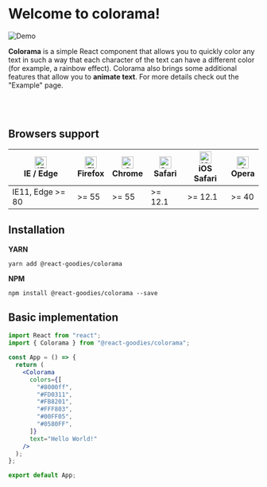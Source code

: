 
<Meta title="Colorama/Introduction" />

# Welcome to colorama!

<img src={Logo} alt="Demo" />

**Colorama** is a simple React component that allows you to quickly
color any text in such a way that each character of the text can have a different
color (for example, a rainbow effect). Colorama also brings some additional features that allow you to **animate text**. For more details check out the "Example" page.

<br />
<br />

## Browsers support

<span id="compatibility" />

| [<img src="https://raw.githubusercontent.com/alrra/browser-logos/master/src/edge/edge_48x48.png" alt="IE / Edge" width="24px" height="24px" />](http://godban.github.io/browsers-support-badges/)<br/>IE / Edge | [<img src="https://raw.githubusercontent.com/alrra/browser-logos/master/src/firefox/firefox_48x48.png" alt="Firefox" width="24px" height="24px" />](http://godban.github.io/browsers-support-badges/)<br/>Firefox | [<img src="https://raw.githubusercontent.com/alrra/browser-logos/master/src/chrome/chrome_48x48.png" alt="Chrome" width="24px" height="24px" />](http://godban.github.io/browsers-support-badges/)<br/>Chrome | [<img src="https://raw.githubusercontent.com/alrra/browser-logos/master/src/safari/safari_48x48.png" alt="Safari" width="24px" height="24px" />](http://godban.github.io/browsers-support-badges/)<br/>Safari | [<img src="https://raw.githubusercontent.com/alrra/browser-logos/master/src/safari-ios/safari-ios_48x48.png" alt="iOS Safari" width="24px" height="24px" />](http://godban.github.io/browsers-support-badges/)<br/>iOS Safari | [<img src="https://raw.githubusercontent.com/alrra/browser-logos/master/src/opera/opera_48x48.png" alt="Opera" width="24px" height="24px" />](http://godban.github.io/browsers-support-badges/)<br/>Opera |
| --------------------------------------------------------------------------------------------------------------------------------------------------------------------------------------------------------------- | ----------------------------------------------------------------------------------------------------------------------------------------------------------------------------------------------------------------- | ------------------------------------------------------------------------------------------------------------------------------------------------------------------------------------------------------------- | ------------------------------------------------------------------------------------------------------------------------------------------------------------------------------------------------------------- | ----------------------------------------------------------------------------------------------------------------------------------------------------------------------------------------------------------------------------- | --------------------------------------------------------------------------------------------------------------------------------------------------------------------------------------------------------- |
| IE11, Edge >= 80                                                                                                                                                                                                | >= 55                                                                                                                                                                                                             | >= 55                                                                                                                                                                                                         | >= 12.1                                                                                                                                                                                                       | >= 12.1                                                                                                                                                                                                                       | >= 40                                                                                                                                                                                                     |

## Installation

**YARN**

```shell
yarn add @react-goodies/colorama
```

**NPM**

```shell
npm install @react-goodies/colorama --save
```

## Basic implementation

```jsx
import React from "react";
import { Colorama } from "@react-goodies/colorama";

const App = () => {
  return (
    <Colorama
      colors={[
        "#8000ff",
        "#FD0311",
        "#FB8201",
        "#FFF803",
        "#00FF05",
        "#0580FF",
      ]}
      text="Hello World!"
    />
  );
};

export default App;
```
